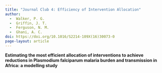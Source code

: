 ```yaml
---
title: "Journal Club 4: Efficiency of Intervention Allocation"
author: 
  -  Walker, P. G.
  -  Griffin, J. T.
  -  Ferguson, N. M.
  -  Ghani, A. C.
doi: https://doi.org/10.1016/S2214-109X(16)30073-0
page-layout: article
---
```


**Estimating the most efficient allocation of interventions to achieve reductions in Plasmodium falciparum malaria burden and transmission in Africa: a modelling study**
